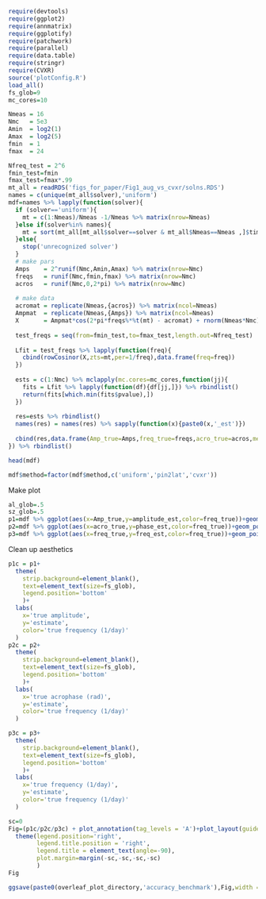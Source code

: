 ```r
require(devtools)
require(ggplot2)
require(annmatrix)
require(ggplotify)
require(patchwork)
require(parallel)
require(data.table)
require(stringr)
require(CVXR)
source('plotConfig.R')
load_all()
fs_glob=9
mc_cores=10
```

```r
Nmeas = 16 
Nmc   = 5e3
Amin  = log2(1)
Amax  = log2(5)
fmin  = 1
fmax  = 24

Nfreq_test = 2^6
fmin_test=fmin
fmax_test=fmax*.99
mt_all = readRDS('figs_for_paper/Fig1_aug_vs_cvxr/solns.RDS')
names = c(unique(mt_all$solver),'uniform')
mdf=names %>% lapply(function(solver){
  if (solver=='uniform'){
    mt = c(1:Nmeas)/Nmeas -1/Nmeas %>% matrix(nrow=Nmeas)
  }else if(solver%in% names){
    mt = sort(mt_all[mt_all$solver==solver & mt_all$Nmeas==Nmeas ,]$time)
  }else{
    stop('unrecognized solver')
  }
  # make pars
  Amps    = 2^runif(Nmc,Amin,Amax) %>% matrix(nrow=Nmc)
  freqs   = runif(Nmc,fmin,fmax) %>% matrix(nrow=Nmc)
  acros   = runif(Nmc,0,2*pi) %>% matrix(nrow=Nmc)
  
  # make data
  acromat = replicate(Nmeas,{acros}) %>% matrix(ncol=Nmeas)
  Ampmat  = replicate(Nmeas,{Amps}) %>% matrix(ncol=Nmeas)
  X       = Ampmat*cos(2*pi*freqs%*%t(mt) - acromat) + rnorm(Nmeas*Nmc) %>% matrix(nrow=Nmc)
 
  test_freqs = seq(from=fmin_test,to=fmax_test,length.out=Nfreq_test) 
  
  Lfit = test_freqs %>% lapply(function(freq){
    cbind(rowCosinor(X,zts=mt,per=1/freq),data.frame(freq=freq))
  }) 
  
  ests = c(1:Nmc) %>% mclapply(mc.cores=mc_cores,function(jj){
    fits = Lfit %>% lapply(function(df){df[jj,]}) %>% rbindlist()
    return(fits[which.min(fits$pvalue),])
  })
  
  res=ests %>% rbindlist()
  names(res) = names(res) %>% sapply(function(x){paste0(x,'_est')})
 
  cbind(res,data.frame(Amp_true=Amps,freq_true=freqs,acro_true=acros,method=solver)) 
}) %>% rbindlist()

head(mdf)

mdf$method=factor(mdf$method,c('uniform','pin2lat','cvxr'))
```
Make plot
```r
al_glob=.5
sz_glob=.5
p1=mdf %>% ggplot(aes(x=Amp_true,y=amplitude_est,color=freq_true))+geom_point(alpha=al_glob,size=sz_glob) + facet_wrap(~method,nrow=1)+scale_color_viridis_c()+scale_y_continuous(trans='log2')+scale_x_continuous(trans='log2')
p2=mdf %>% ggplot(aes(x=acro_true,y=phase_est,color=freq_true))+geom_point(alpha=al_glob,size=sz_glob) + facet_wrap(~method,nrow=1)+scale_color_viridis_c()
p3=mdf %>% ggplot(aes(x=freq_true,y=freq_est,color=freq_true))+geom_point(alpha=al_glob,size=sz_glob) + facet_wrap(~method,nrow=1)+scale_color_viridis_c()

```

Clean up aesthetics
```r

p1c = p1+
  theme(
    strip.background=element_blank(),
    text=element_text(size=fs_glob),
    legend.position='bottom'
    )+
  labs(
    x='true amplitude',
    y='estimate',
    color='true frequency (1/day)'
  )
p2c = p2+
  theme(
    strip.background=element_blank(),
    text=element_text(size=fs_glob),
    legend.position='bottom'
    )+
  labs(
    x='true acrophase (rad)',
    y='estimate',
    color='true frequency (1/day)'
  )

p3c = p3+
  theme(
    strip.background=element_blank(),
    text=element_text(size=fs_glob),
    legend.position='bottom'
    )+
  labs(
    x='true frequency (1/day)',
    y='estimate',
    color='true frequency (1/day)'
  )

sc=0
Fig=(p1c/p2c/p3c) + plot_annotation(tag_levels = 'A')+plot_layout(guides='collect')&
  theme(legend.position='right',
        legend.title.position = 'right',
        legend.title = element_text(angle=-90),
        plot.margin=margin(-sc,-sc,-sc,-sc)
        )
Fig

ggsave(paste0(overleaf_plot_directory,'accuracy_benchmark'),Fig,width = 6,height=6,device='png',dpi=600)
```